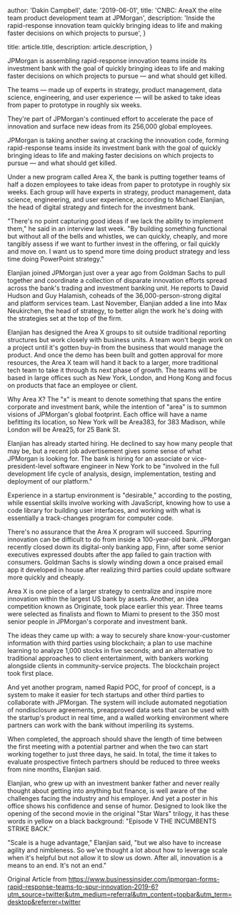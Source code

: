 

  author: 'Dakin Campbell',
  date: '2019-06-01',
  title: 'CNBC: AreaX the elite team product development team at JPMorgan',
  description:
    'Inside the rapid-response innovation team quickly bringing ideas to life and making faster decisions on which projects to pursue',
}


  title: article.title,
  description: article.description,
}


JPMorgan is assembling rapid-response innovation teams inside its investment bank with the goal of quickly bringing ideas to life and making faster decisions on which projects to pursue — and what should get killed.

The teams — made up of experts in strategy, product management, data science, engineering, and user experience — will be asked to take ideas from paper to prototype in roughly six weeks.

They're part of JPMorgan's continued effort to accelerate the pace of innovation and surface new ideas from its 256,000 global employees.

JPMorgan is taking another swing at cracking the innovation code, forming rapid-response teams inside its investment bank with the goal of quickly bringing ideas to life and making faster decisions on which projects to pursue — and what should get killed.

Under a new program called Area X, the bank is putting together teams of half a dozen employees to take ideas from paper to prototype in roughly six weeks. Each group will have experts in strategy, product management, data science, engineering, and user experience, according to Michael Elanjian, the head of digital strategy and fintech for the investment bank.

"There's no point capturing good ideas if we lack the ability to implement them," he said in an interview last week. "By building something functional but without all of the bells and whistles, we can quickly, cheaply, and more tangibly assess if we want to further invest in the offering, or fail quickly and move on. I want us to spend more time doing product strategy and less time doing PowerPoint strategy."

Elanjian joined JPMorgan just over a year ago from Goldman Sachs to pull together and coordinate a collection of disparate innovation efforts spread across the bank's trading and investment banking unit. He reports to David Hudson and Guy Halamish, coheads of the 36,000-person-strong digital and platform services team. Last November, Elanjian added a line into Max Neukirchen, the head of strategy, to better align the work he's doing with the strategies set at the top of the firm.
 
Elanjian has designed the Area X groups to sit outside traditional reporting structures but work closely with business units. A team won't begin work on a project until it's gotten buy-in from the business that would manage the product. And once the demo has been built and gotten approval for more resources, the Area X team will hand it back to a larger, more traditional tech team to take it through its next phase of growth. The teams will be based in large offices such as New York, London, and Hong Kong and focus on products that face an employee or client.

Why Area X? The "x" is meant to denote something that spans the entire corporate and investment bank, while the intention of "area" is to summon visions of JPMorgan's global footprint. Each office will have a name befitting its location, so New York will be Area383, for 383 Madison, while London will be Area25, for 25 Bank St.

Elanjian has already started hiring. He declined to say how many people that may be, but a recent job advertisement gives some sense of what JPMorgan is looking for. The bank is hiring for an associate or vice-president-level software engineer in New York to be "involved in the full development life cycle of analysis, design, implementation, testing and deployment of our platform."

Experience in a startup environment is "desirable," according to the posting, while essential skills involve working with JavaScript, knowing how to use a code library for building user interfaces, and working with what is essentially a track-changes program for computer code.

There's no assurance that the Area X program will succeed. Spurring innovation can be difficult to do from inside a 100-year-old bank. JPMorgan recently closed down its digital-only banking app, Finn, after some senior executives expressed doubts after the app failed to gain traction with consumers. Goldman Sachs is slowly winding down a once praised email app it developed in house after realizing third parties could update software more quickly and cheaply.

Area X is one piece of a larger strategy to centralize and inspire more innovation within the largest US bank by assets. Another, an idea competition known as Originate, took place earlier this year. Three teams were selected as finalists and flown to Miami to present to the 350 most senior people in JPMorgan's corporate and investment bank.

The ideas they came up with: a way to securely share know-your-customer information with third parties using blockchain; a plan to use machine learning to analyze 1,000 stocks in five seconds; and an alternative to traditional approaches to client entertainment, with bankers working alongside clients in community-service projects. The blockchain project took first place.

And yet another program, named Rapid POC, for proof of concept, is a system to make it easier for tech startups and other third parties to collaborate with JPMorgan. The system will include automated negotiation of nondisclosure agreements, preapproved data sets that can be used with the startup's product in real time, and a walled working environment where partners can work with the bank without imperiling its systems.

When completed, the approach should shave the length of time between the first meeting with a potential partner and when the two can start working together to just three days, he said. In total, the time it takes to evaluate prospective fintech partners should be reduced to three weeks from nine months, Elanjian said.

Elanjian, who grew up with an investment banker father and never really thought about getting into anything but finance, is well aware of the challenges facing the industry and his employer. And yet a poster in his office shows his confidence and sense of humor. Designed to look like the opening of the second movie in the original "Star Wars" trilogy, it has these words in yellow on a black background: "Episode V THE INCUMBENTS STRIKE BACK."

"Scale is a huge advantage," Elanjian said, "but we also have to increase agility and nimbleness. So we've thought a lot about how to leverage scale when it's helpful but not allow it to slow us down. After all, innovation is a means to an end. It's not an end."

Original Article from https://www.businessinsider.com/jpmorgan-forms-rapid-response-teams-to-spur-innovation-2019-6?utm_source=twitter&utm_medium=referral&utm_content=topbar&utm_term=desktop&referrer=twitter
